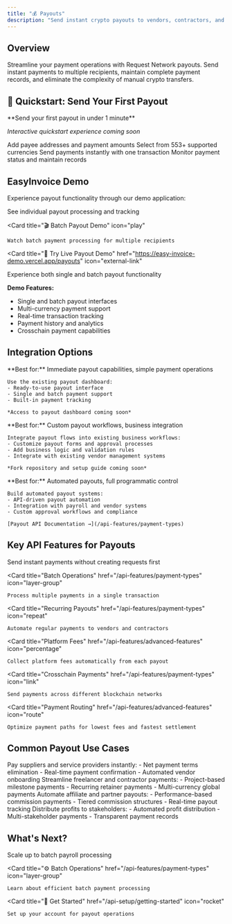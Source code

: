 ```yaml
---
title: "💰 Payouts"
description: "Send instant crypto payouts to vendors, contractors, and partners with full transparency"
---
```


## Overview

Streamline your payment operations with Request Network payouts. Send instant payments to multiple recipients, maintain complete payment records, and eliminate the complexity of manual crypto transfers.

## 🚀 Quickstart: Send Your First Payout

<Info>
**Send your first payout in under 1 minute**

*Interactive quickstart experience coming soon*
</Info>

<Steps>
  <Step title="Specify Recipients">
    Add payee addresses and payment amounts
  </Step>
  <Step title="Choose Currency">
    Select from 553+ supported currencies
  </Step>
  <Step title="Execute Payout">
    Send payments instantly with one transaction
  </Step>
  <Step title="Track Status">
    Monitor payment status and maintain records
  </Step>
</Steps>

## EasyInvoice Demo

Experience payout functionality through our demo application:

<CardGroup cols={2}>
  <Card 
    title="🎬 Single Payout Demo" 
    icon="play"
  >
    See individual payout processing and tracking
  </Card>
  
  <Card 
    title="🎬 Batch Payout Demo" 
    icon="play"
  >
    Watch batch payment processing for multiple recipients
  </Card>
</CardGroup>

<Card 
  title="🔗 Try Live Payout Demo" 
  href="https://easy-invoice-demo.vercel.app/payouts" 
  icon="external-link"
>
  Experience both single and batch payout functionality
</Card>

**Demo Features:**
- Single and batch payout interfaces
- Multi-currency payment support
- Real-time transaction tracking
- Payment history and analytics
- Crosschain payment capabilities

## Integration Options

<Tabs>
  <Tab title="Use EasyInvoice As-Is">
    **Best for:** Immediate payout capabilities, simple payment operations
    
    Use the existing payout dashboard:
    - Ready-to-use payout interface
    - Single and batch payment support
    - Built-in payment tracking
    
    *Access to payout dashboard coming soon*
  </Tab>
  
  <Tab title="Fork & Customize">
    **Best for:** Custom payout workflows, business integration
    
    Integrate payout flows into existing business workflows:
    - Customize payout forms and approval processes
    - Add business logic and validation rules
    - Integrate with existing vendor management systems
    
    *Fork repository and setup guide coming soon*
  </Tab>
  
  <Tab title="Custom Implementation">
    **Best for:** Automated payouts, full programmatic control
    
    Build automated payout systems:
    - API-driven payout automation
    - Integration with payroll and vendor systems
    - Custom approval workflows and compliance
    
    [Payout API Documentation →](/api-features/payment-types)
  </Tab>
</Tabs>

## Key API Features for Payouts

<CardGroup cols={2}>
  <Card 
    title="Direct Payouts" 
    href="/api-features/payment-types"
    icon="send"
  >
    Send instant payments without creating requests first
  </Card>
  
  <Card 
    title="Batch Operations" 
    href="/api-features/payment-types"
    icon="layer-group"
  >
    Process multiple payments in a single transaction
  </Card>
  
  <Card 
    title="Recurring Payouts" 
    href="/api-features/payment-types"
    icon="repeat"
  >
    Automate regular payments to vendors and contractors
  </Card>
  
  <Card 
    title="Platform Fees" 
    href="/api-features/advanced-features"
    icon="percentage"
  >
    Collect platform fees automatically from each payout
  </Card>
  
  <Card 
    title="Crosschain Payments" 
    href="/api-features/payment-types"
    icon="link"
  >
    Send payments across different blockchain networks
  </Card>
  
  <Card 
    title="Payment Routing" 
    href="/api-features/advanced-features"
    icon="route"
  >
    Optimize payment paths for lowest fees and fastest settlement
  </Card>
</CardGroup>

## Common Payout Use Cases

<AccordionGroup>
  <Accordion title="🏢 Vendor Payments">
    Pay suppliers and service providers instantly:
    - Net payment terms elimination
    - Real-time payment confirmation
    - Automated vendor onboarding
  </Accordion>
  
  <Accordion title="👥 Contractor Payments">
    Streamline freelancer and contractor payments:
    - Project-based milestone payments
    - Recurring retainer payments
    - Multi-currency global payments
  </Accordion>
  
  <Accordion title="🎯 Affiliate Commissions">
    Automate affiliate and partner payouts:
    - Performance-based commission payments
    - Tiered commission structures
    - Real-time payout tracking
  </Accordion>
  
  <Accordion title="💼 Profit Sharing">
    Distribute profits to stakeholders:
    - Automated profit distribution
    - Multi-stakeholder payments
    - Transparent payment records
  </Accordion>
</AccordionGroup>

## What's Next?

<CardGroup cols={3}>
  <Card 
    title="💼 Explore Payroll" 
    href="/use-cases/payroll"
    icon="users"
  >
    Scale up to batch payroll processing
  </Card>
  
  <Card 
    title="⚙️ Batch Operations" 
    href="/api-features/payment-types"
    icon="layer-group"
  >
    Learn about efficient batch payment processing
  </Card>
  
  <Card 
    title="🔑 Get Started" 
    href="/api-setup/getting-started"
    icon="rocket"
  >
    Set up your account for payout operations
  </Card>
</CardGroup>
